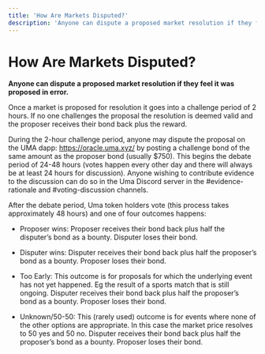 ```yaml
---
title: 'How Are Markets Disputed?'
description: 'Anyone can dispute a proposed market resolution if they feel it was proposed in error.'
---
```


# How Are Markets Disputed?

**Anyone can dispute a proposed market resolution if they feel it was proposed in error.**

Once a market is proposed for resolution it goes into a challenge period of 2 hours.
If no one challenges the proposal the resolution is deemed valid and the proposer receives their bond back plus the reward.

During the 2-hour challenge period, anyone may dispute the proposal on the UMA dapp: https://oracle.uma.xyz/ by posting a challenge bond of the same amount as the proposer bond (usually $750).
This begins the debate period of 24-48 hours (votes happen every other day and there will always be at least 24 hours for discussion). Anyone wishing to contribute evidence to the discussion can do so in the Uma Discord server in the #evidence-rationale and #voting-discussion channels.

After the debate period, Uma token holders vote (this process takes approximately 48 hours) and one of four outcomes happens:

- Proposer wins: Proposer receives their bond back plus half the disputer’s bond as a bounty. Disputer loses their bond.

- Disputer wins: Disputer receives their bond back plus half the proposer’s bond as a bounty. Proposer loses their bond.

- Too Early: This outcome is for proposals for which the underlying event has not yet happened. Eg the result of a sports match that is still ongoing. Disputer receives their bond back plus half the proposer’s bond as a bounty. Proposer loses their bond.

- Unknown/50-50: This (rarely used) outcome is for events where none of the other options are appropriate. In this case the market price resolves to 50 yes and 50 no. Disputer receives their bond back plus half the proposer’s bond as a bounty. Proposer loses their bond.
